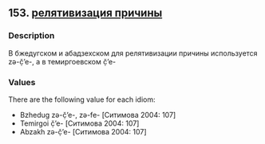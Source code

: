 ## 153. <a href =  'https://agricolamz.github.io/The_Circassian_Isoglosses_Database/153.html'>релятивизация причины</a>
### Description

В бжедугском и абадзехском для релятивизации причины используется zə-č̣’e-, а в темиргоевском č̣’e-

### Values
There are the following value for each idiom:

* Bzhedug  zə-č̣’e-, zə-fe- [Ситимова 2004: 107] 
* Temirgoi  č̣’e- [Ситимова 2004: 107] 
* Abzakh  zə-č̣’e- [Ситимова 2004: 107] 

